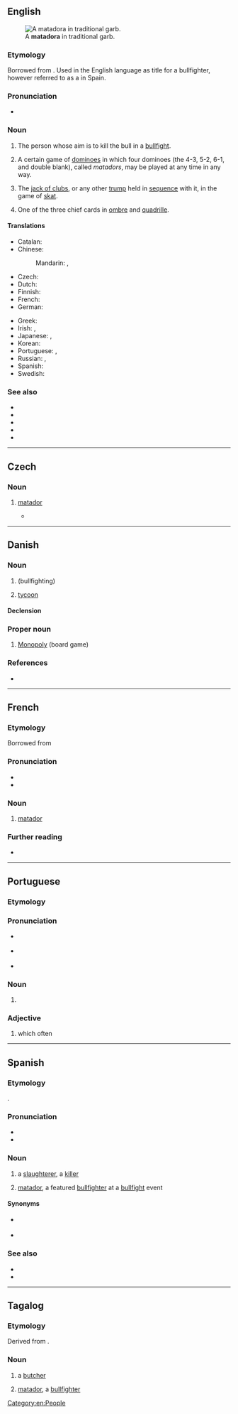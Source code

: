 {{also|Matador}}
==English==
[[File:HildaTenorioOvacion.jpg|thumb|A '''matadora''' in traditional garb.]]

===Etymology===
Borrowed from {{bor|en|es|matador||killer}}. Used in the English language as title for a bullfighter, however referred to as a {{m|es|toreador}} in Spain.

===Pronunciation===
* {{a|US}} {{IPA|/ˈmætədɔɹ/|lang=en}}

===Noun===
{{head|en|noun|plural|matadors|or|matadores|feminine|matadora}}

# {{lb|en|bullfighting}} The person whose aim is to kill the bull in a [[bullfight]].
# {{lb|en|uncountable}} A certain game of [[domino]]es in which four dominoes (the 4-3, 5-2, 6-1, and double blank), called ''matadors'', may be played at any time in any way.
# {{lb|en|card games}} The [[jack of clubs]], or any other [[trump]] held in [[sequence]] with it, in the game of [[skat]].
# {{lb|en|card games}} One of the three chief cards in [[ombre]] and [[quadrille]].

====Translations====
{{trans-top|bullfighter}}
* Catalan: {{t|ca|matador|m}}
* Chinese:
*: Mandarin: {{t+|cmn|鬥牛士|sc=Hani}}, {{t+|cmn|斗牛士|tr=dòuniúshì|sc=Hani}}
* Czech: {{t+|cs|matador|m}}
* Dutch: {{t+|nl|stierenvechter}}
* Finnish: {{t+|fi|matadori}}
* French: {{t+|fr|matador|m}}
* German: {{t|de|Matador|m}}
{{trans-mid}}
* Greek: {{t+|el|ταυρομάχος}}
* Irish: {{t|ga|tarbhadóir|m}}, {{t|ga|tarbhchomhraiceoir|m}}
* Japanese: {{t|ja|マタドール|tr=matadōru|sc=Jpan}}, {{t|ja|闘牛士|tr=とうぎゅうし, tōgyūshi|sc=Jpan}}
* Korean: {{t|ko|부우사}}
* Portuguese: {{t+|pt|toureiro|m}}, {{t|pt|toureador|m}}
* Russian: {{t+|ru|матадо́р|m}}, {{t+|ru|тореадо́р|m}}
* Spanish: {{t+|es|matador|m}}
* Swedish: {{t+|sv|matador|c}}
{{trans-bottom}}

===See also===
* {{l|en|bullfighting}}
* {{l|en|bull ring}}
* {{l|en|picador}}
* {{l|en|tauromachy}}
* {{l|en|toreador}}

[[Category:en:People]]

----

==Czech==

===Noun===
{{cs-noun|g=m}}

# {{lb|cs|bullfighting}} [[#English|matador]] {{gloss|the person whose aim is to kill the bull in a bullfight}}
#* {{quote-book|lang=cs|passage=Bledý matador jde znovu s mečem a muletou zabíjet podle pravidel hry; avšak býk se zaberanil a stojí se vztyčenou hlavou, se šíjí zježenou banderillami a jakoby přehozenou pláštěm krve.|author=Karel Čapek|year=1930|title=Výlet do Španěl}}

----

==Danish==

===Noun===
{{da-noun|en|er}}

# {{l|en|matador}} (bullfighting)
# [[tycoon]]

====Declension====
{{da-noun-infl|en|er}}

===Proper noun===
{{da-proper noun}}

# [[Monopoly]] (board game)

===References===
* {{R:DDO}}

----

==French==

===Etymology===
Borrowed from {{etyl|es|fr}}

===Pronunciation===
* {{fr-IPA}}
* {{audio|LL-Q150 (fra)-Arthur Crbz-matador.wav|Audio|lang=fr}}

===Noun===
{{fr-noun|m}}

# {{lb|fr|bullfighting}} [[#English|matador]]

===Further reading===
* {{R:TLFi}}

----

==Portuguese==

===Etymology===
{{suffix|pt|matar|dor}}

===Pronunciation===
* {{a|BR}} {{IPA|/mataˈdo(ʁ)/|lang=pt}}
* {{a|PT}} {{IPA|/mɐtɐˈðoɾ/|lang=pt}}
* {{hyph|ma|ta|dor|lang=pt}}

===Noun===
{{pt-noun|m|f=matadora}}

# {{l|en|killer}} {{gloss|someone who kills}}

===Adjective===
{{pt-adj|matad|or}}

# which often {{l|en|kill|kills}}

----

==Spanish==

===Etymology===
{{suffix|es|matar|dor}}.

===Pronunciation===
* {{es-IPA}}
* {{hyph|ma|ta|dor|lang=es}}

===Noun===
{{es-noun|m|matadores|f=matadora}}

# a [[slaughterer]], a [[killer]]
# {{lb|es|bullfighting}} [[#English|matador]], a featured [[bullfighter]] at a [[bullfight]] event

====Synonyms====
* {{sense|bullfighter}} {{l|es|diestro}}
* {{sense|murderer}} {{l|es|asesino}}

===See also===
* {{l|es|picador}}
* {{l|es|toreador}}

----

==Tagalog==

===Etymology===
Derived from {{derived|tl|es|matador}}.

===Noun===
{{tl-noun}}

# a [[butcher]]
# {{lb|tl|bullfighting}} [[#English|matador]], a [[bullfighter]]